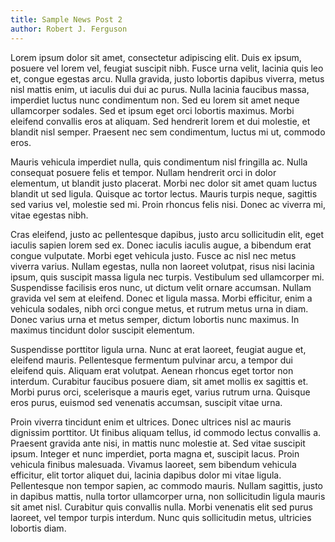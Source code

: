 ```yaml
---
title: Sample News Post 2
author: Robert J. Ferguson
---
```


Lorem ipsum dolor sit amet, consectetur adipiscing elit. Duis ex ipsum, posuere vel lorem vel, feugiat suscipit nibh. Fusce urna velit, lacinia quis leo et, congue egestas arcu. Nulla gravida, justo lobortis dapibus viverra, metus nisl mattis enim, ut iaculis dui dui ac purus. Nulla lacinia faucibus massa, imperdiet luctus nunc condimentum non. Sed eu lorem sit amet neque ullamcorper sodales. Sed et ipsum eget orci lobortis maximus. Morbi eleifend convallis eros at aliquam. Sed hendrerit lorem et dui molestie, et blandit nisl semper. Praesent nec sem condimentum, luctus mi ut, commodo eros.

Mauris vehicula imperdiet nulla, quis condimentum nisl fringilla ac. Nulla consequat posuere felis et tempor. Nullam hendrerit orci in dolor elementum, ut blandit justo placerat. Morbi nec dolor sit amet quam luctus blandit ut sed ligula. Quisque ac tortor lectus. Mauris turpis neque, sagittis sed varius vel, molestie sed mi. Proin rhoncus felis nisi. Donec ac viverra mi, vitae egestas nibh.

Cras eleifend, justo ac pellentesque dapibus, justo arcu sollicitudin elit, eget iaculis sapien lorem sed ex. Donec iaculis iaculis augue, a bibendum erat congue vulputate. Morbi eget vehicula justo. Fusce ac nisl nec metus viverra varius. Nullam egestas, nulla non laoreet volutpat, risus nisi lacinia ipsum, quis suscipit massa ligula nec turpis. Vestibulum sed ullamcorper mi. Suspendisse facilisis eros nunc, ut dictum velit ornare accumsan. Nullam gravida vel sem at eleifend. Donec et ligula massa. Morbi efficitur, enim a vehicula sodales, nibh orci congue metus, et rutrum metus urna in diam. Donec varius urna et metus semper, dictum lobortis nunc maximus. In maximus tincidunt dolor suscipit elementum.

Suspendisse porttitor ligula urna. Nunc at erat laoreet, feugiat augue et, eleifend mauris. Pellentesque fermentum pulvinar arcu, a tempor dui eleifend quis. Aliquam erat volutpat. Aenean rhoncus eget tortor non interdum. Curabitur faucibus posuere diam, sit amet mollis ex sagittis et. Morbi purus orci, scelerisque a mauris eget, varius rutrum urna. Quisque eros purus, euismod sed venenatis accumsan, suscipit vitae urna.

Proin viverra tincidunt enim et ultrices. Donec ultrices nisl ac mauris dignissim porttitor. Ut finibus aliquam tellus, id commodo lectus convallis a. Praesent gravida ante nisi, in mattis nunc molestie at. Sed vitae suscipit ipsum. Integer et nunc imperdiet, porta magna et, suscipit lacus. Proin vehicula finibus malesuada. Vivamus laoreet, sem bibendum vehicula efficitur, elit tortor aliquet dui, lacinia dapibus dolor mi vitae ligula. Pellentesque non tempor sapien, ac commodo mauris. Nullam sagittis, justo in dapibus mattis, nulla tortor ullamcorper urna, non sollicitudin ligula mauris sit amet nisl. Curabitur quis convallis nulla. Morbi venenatis elit sed purus laoreet, vel tempor turpis interdum. Nunc quis sollicitudin metus, ultricies lobortis diam.